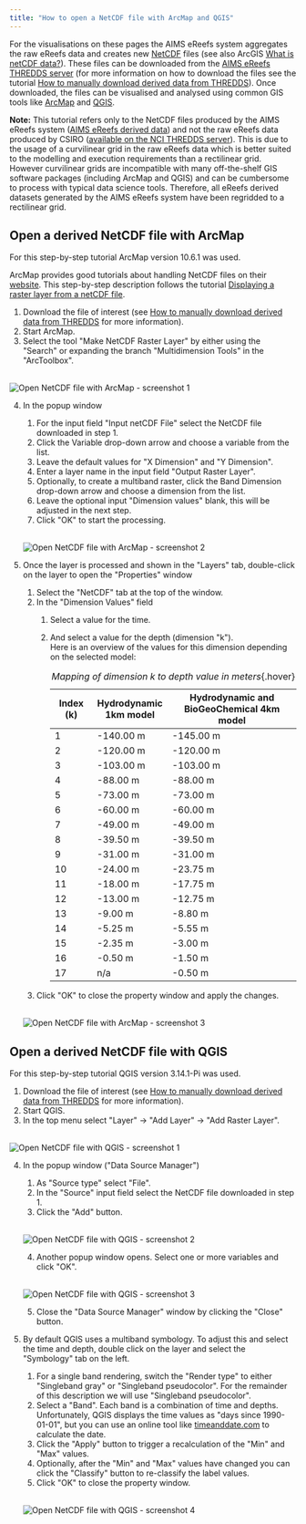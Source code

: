 ```yaml
---
title: "How to open a NetCDF file with ArcMap and QGIS"
---
```


For the visualisations on these pages the AIMS eReefs system aggregates
the raw eReefs data and creates new
[NetCDF](https://www.unidata.ucar.edu/software/netcdf/) files (see also
ArcGIS [What is netCDF
data?](https://desktop.arcgis.com/en/arcmap/10.3/manage-data/netcdf/what-is-netcdf-data.htm)).
These files can be downloaded from the [AIMS eReefs THREDDS
server](https://thredds.ereefs.aims.gov.au/) (for more information on
how to download the files see the tutorial [How to manually download
derived data from
THREDDS](../how-to-manually-download-aims-ereefs-data/index.qmd)).
Once downloaded, the files can be visualised and analysed using common
GIS tools like [ArcMap](https://desktop.arcgis.com/en/arcmap/) and
[QGIS](https://www.qgis.org/).

**Note:** This tutorial refers only to the NetCDF files produced by the
AIMS eReefs system ([AIMS eReefs derived
data](https://thredds.ereefs.aims.gov.au/)) and not the raw eReefs data
produced by CSIRO ([available on the NCI THREDDS
server](https://dapds00.nci.org.au/thredds/catalogs/fx3/catalog.html)).
This is due to the usage of a curvilinear grid in the raw eReefs data
which is better suited to the modelling and execution requirements than
a rectilinear grid. However curvilinear grids are incompatible with many
off-the-shelf GIS software packages (including ArcMap and QGIS) and can
be cumbersome to process with typical data science tools. Therefore, all
eReefs derived datasets generated by the AIMS eReefs system have been
regridded to a rectilinear grid.

Open a derived NetCDF file with ArcMap
--------------------------------------

For this step-by-step tutorial ArcMap version 10.6.1 was used.

ArcMap provides good tutorials about handling NetCDF files on their
[website](https://desktop.arcgis.com/en/arcmap/10.3/manage-data/netcdf/about-the-netcdf-tutorial.htm).
This step-by-step description follows the tutorial [Displaying a raster
layer from a netCDF
file](https://desktop.arcgis.com/en/arcmap/10.3/manage-data/netcdf/exercise-1-displaying-a-raster-layer-from-a-netcdf-file.htm).

1.  Download the file of interest (see [How to manually download derived
    data from
    THREDDS](../how-to-manually-download-aims-ereefs-data/index.qmd)
    for more information).
2.  Start ArcMap.
3.  Select the tool \"Make NetCDF Raster Layer\" by either using the
    \"Search\" or expanding the branch \"Multidimension Tools\" in the
    \"ArcToolbox\".

<br>![Open NetCDF file with ArcMap - screenshot 1](./open-netcdf-file-with-arcmap-screenshot1-1000x679.png)

4.  In the popup window
    1.  For the input field \"Input netCDF File\" select the NetCDF file
        downloaded in step 1.
    2.  Click the Variable drop-down arrow and choose a variable from
        the list.
    3.  Leave the default values for \"X Dimension\" and \"Y
        Dimension\".
    4.  Enter a layer name in the input field \"Output Raster Layer\".
    5.  Optionally, to create a multiband raster, click the Band
        Dimension drop-down arrow and choose a dimension from the list.
    6.  Leave the optional input \"Dimension values\" blank, this will
        be adjusted in the next step.
    7.  Click \"OK\" to start the processing.
        
    <br>![Open NetCDF file with ArcMap - screenshot 2](./open-netcdf-file-with-arcmap-screenshot2.png)
        
5.  Once the layer is processed and shown in the \"Layers\" tab,
    double-click on the layer to open the \"Properties\" window
    1.  Select the \"NetCDF\" tab at the top of the window.
    2.  In the \"Dimension Values\" field
        1.  Select a value for the time.
        2.  And select a value for the depth (dimension \"k\").\
            Here is an overview of the values for this dimension
            depending on the selected model:
              
              | **Index (k)**   | **Hydrodynamic 1km model** | **Hydrodynamic and BioGeoChemical 4km model** |
              | --------------- | -------------------------- | --------------------------------------------- |
              | 1               | -140.00 m                  | -145.00 m                                     |
              | 2               | -120.00 m                  | -120.00 m                                     |
              | 3               | -103.00 m                  | -103.00 m                                     |
              | 4               | -88.00 m                   | -88.00 m                                      |
              | 5               | -73.00 m                   | -73.00 m                                      |
              | 6               | -60.00 m                   | -60.00 m                                      |
              | 7               | -49.00 m                   | -49.00 m                                      |
              | 8               | -39.50 m                   | -39.50 m                                      |
              | 9               | -31.00 m                   | -31.00 m                                      |
              | 10              | -24.00 m                   | -23.75 m                                      |
              | 11              | -18.00 m                   | -17.75 m                                      |
              | 12              | -13.00 m                   | -12.75 m                                      |
              | 13              | -9.00 m                    | -8.80 m                                       |
              | 14              | -5.25 m                    | -5.55 m                                       |
              | 15              | -2.35 m                    | -3.00 m                                       |
              | 16              | -0.50 m                    | -1.50 m                                       |
              | 17              | n/a                        | -0.50 m                                       |

              : *Mapping of dimension k to depth value in meters*{.hover}
              
    3.  Click \"OK\" to close the property window and apply the
        changes.
        
    <br>![Open NetCDF file with ArcMap - screenshot 3](./open-netcdf-file-with-arcmap-screenshot3.png)

Open a derived NetCDF file with QGIS
------------------------------------

For this step-by-step tutorial QGIS version 3.14.1-Pi was used.

1.  Download the file of interest (see [How to manually download derived
    data from
    THREDDS](../how-to-manually-download-aims-ereefs-data/index.qmd)
    for more information).
2.  Start QGIS.
3.  In the top menu select \"Layer\" -\> \"Add Layer\" -\> \"Add Raster
    Layer\".
    
<br>![Open NetCDF file with QGIS - screenshot 1](./open-netcdf-file-with-qgis-screenshot1.png)
    
4.  In the popup window (\"Data Source Manager\")
    1.  As \"Source type\" select \"File\".
    2.  In the \"Source\" input field select the NetCDF file downloaded
        in step 1.
    3.  Click the \"Add\" button.

    <br>![Open NetCDF file with QGIS - screenshot 2](./open-netcdf-file-with-qgis-screenshot2.png)

    4.  Another popup window opens. Select one or more variables and
        click \"OK\".

    <br>![Open NetCDF file with QGIS - screenshot 3](./open-netcdf-file-with-qgis-screenshot3.png)

    5.  Close the \"Data Source Manager\" window by clicking the
        \"Close\" button.
5.  By default QGIS uses a multiband symbology. To adjust this and
    select the time and depth, double click on the layer and select the
    \"Symbology\" tab on the left.
    1.  For a single band rendering, switch the \"Render type\" to
        either \"Singleband gray\" or \"Singleband pseudocolor\". For
        the remainder of this description we will use \"Singleband
        pseudocolor\".
    2.  Select a \"Band\". Each band is a combination of time and
        depths. Unfortunately, QGIS displays the time values as \"days
        since 1990-01-01\", but you can use an online tool like
        [timeanddate.com](https://www.timeanddate.com/date/dateadded.html?d1=01&m1=01&y1=1990&type=add&ay=&am=&aw=&ad=1&rec=)
        to calculate the date.
    3.  Click the \"Apply\" button to trigger a recalculation of the
        \"Min\" and \"Max\" values.
    4.  Optionally, after the \"Min\" and \"Max\" values have changed
        you can click the \"Classify\" button to re-classify the label
        values.
    5.  Click \"OK\" to close the property window.
        
    <br>![Open NetCDF file with QGIS - screenshot 4](./open-netcdf-file-with-qgis-screenshot4.png)

